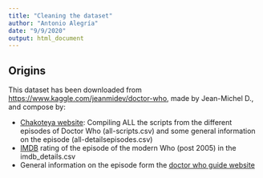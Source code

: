 ```yaml
---
title: "Cleaning the dataset"
author: "Antonio Alegría"
date: "9/9/2020"
output: html_document
---
```



## Origins

 This dataset has been downloaded from <https://www.kaggle.com/jeanmidev/doctor-who>, made by Jean-Michel D., and compose by:
 
* [Chakoteya website](http://www.chakoteya.net/DoctorWho/): Compiling ALL the scripts from the different episodes of Doctor Who (all-scripts.csv) and some general information on the episode (all-detailsepisodes.csv)
* [IMDB](https://www.imdb.com/title/tt0436992/?ref_=ttep_ep_tt) rating of the episode of the modern Who (post 2005) in the imdb_details.csv
* General information on the episode form the [doctor who guide website](https://guide.doctorwhonews.net/info.php?detail=ratings&type=date)



